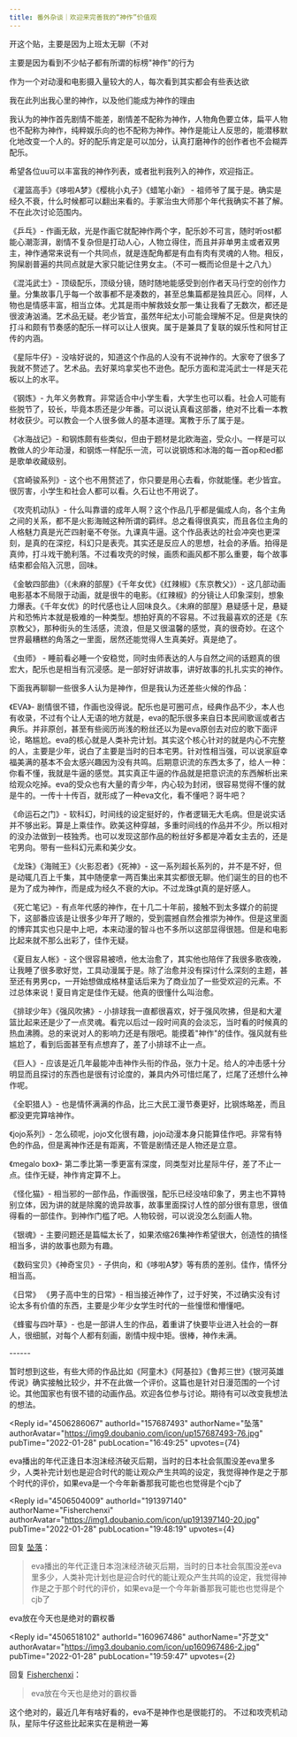 ```yaml
---
title: 番外杂谈｜欢迎来完善我的“神作”价值观
---
```



<Forum groupName="动画番剧" groupUrl="https://www.douban.com/group/596353/" archivedAt="2025-05-16T16:48:47.330Z">
  <Post
    id="258848032"
    title="番外杂谈｜欢迎来完善我的“神作”价值观"
    url="https://www.douban.com/group/topic/258848032/?_spm_id=MTYwOTY3NDg2"
    pubTime="2022-12-14"
    highlightUserId="191397140"
  >
开这个贴，主要是因为上班太无聊（不对

主要是因为看到不少帖子都有所谓的标榜"神作"的行为

作为一个对动漫和电影摄入量较大的人，每次看到其实都会有些表达欲

我在此列出我心里的神作，以及他们能成为神作的理由

我认为的神作首先剧情不能差，剧情差不配称为神作，人物角色要立体，扁平人物也不配称为神作，纯粹娱乐向的也不配称为神作。神作是能让人反思的，能潜移默化地改变一个人的。好的配乐肯定是可以加分，认真打磨神作的创作者也不会糊弄配乐。

希望各位uu可以丰富我的神作列表，或者批判我列入的神作，欢迎指正。

《灌篮高手》《哆啦A梦》《樱桃小丸子》《蜡笔小新》 -
祖师爷了属于是。确实是经久不衰，什么时候都可以翻出来看的。手冢治虫大师那个年代我确实不甚了解。不在此次讨论范围内。

《乒乓》-
作画无敌，光是作画它就配神作两个字，配乐妙不可言，随时听ost都能心潮澎湃，剧情不复杂但是打动人心，人物立得住，而且并非单男主或者双男主，神作通常来说有一个共同点，就是连配角都是有血有肉有灵魂的人物。相反，狗屎剧普遍的共同点就是大家只能记住男女主。（不可一概而论但是十之八九）

《混沌武士》-
顶级配乐，顶级分镜，随时随地能感受到创作者天马行空的创作力量。分集故事几乎每一个故事都不是凑数的，甚至总集篇都是独具匠心。同样，人物也是情感丰富，相当立体。尤其是雨中解救妓女那一集让我看了无数次，都还是很波涛汹涌。艺术品无疑。老少皆宜，虽然年纪太小可能会理解不足。但是爽快的打斗和颇有节奏感的配乐一样可以让人很爽。属于是兼具了复联的娱乐性和阿甘正传的内涵。

《星际牛仔》-
没啥好说的，知道这个作品的人没有不说神作的。大家夸了很多了我就不赘述了。艺术品。去好莱坞拿奖也不逊色。配乐方面和混沌武士一样是天花板以上的水平。

《钢炼》-
九年义务教育。非常适合中小学生看，大学生也可以看。社会人可能有些脱节了，较长，毕竟本质还是少年番。可以说认真看这部番，绝对不比看一本教材收获少。可以教会一个人很多做人的基本道理。寓教于乐了属于是。

《冰海战记》-
和钢炼颇有些类似，但由于题材是北欧海盗，受众小。一样是可以教做人的少年动漫，和钢炼一样配乐一流，可以说钢炼和冰海的每一首op和ed都是歌单收藏级别。

《宫崎骏系列》-
这个也不用赘述了，你只要是用心去看，你就能懂。老少皆宜。很厉害，小学生和社会人都可以看。久石让也不用说了。

《攻壳机动队》-
什么叫靠谱的成年人啊？这个作品几乎都是偏成人向，各个主角之间的关系，都不是火影海贼这种所谓的羁绊。总之看得很真实，而且各位主角的人格魅力真是光芒四射毫不夸张。九课真牛逼。这个作品表达的社会冲突也更深刻，是真的在深挖，科幻只是表壳。其实还是反应人的思想，社会的矛盾。拍得是真帅，打斗戏干脆利落。不过看攻壳的时候，画质和画风都不那么重要，每个故事结束都会陷入沉思，回味。

《金敏四部曲》（《未麻的部屋》《千年女优》《红辣椒》《东京教父》）-
这几部动画电影基本不局限于动画，就是很牛的电影。《红辣椒》的分镜让人印象深刻，想象力爆表。《千年女优》的时代感也让人回味良久。《未麻的部屋》悬疑感十足，悬疑片和恐怖片本就是极难的一种类型。想拍好真的不容易。不过我最喜欢的还是《东京教父》，那种街头的生活感，流浪，但是又很温馨的感觉，真的很奇妙。在这个世界最糟糕的角落之一里面，居然还能觉得人生真美好。真是绝了。

《虫师》 -
睡前看必睡一个安稳觉，同时虫师表达的人与自然之间的话题真的很宏大，配乐也是相当有沉浸感。是一部好好讲故事，讲好故事的扎扎实实的神作。

下面我再聊聊一些很多人认为是神作，但是我认为还差些火候的作品：

《EVA》-
剧情很不错，作画也没得说。配乐也是可圈可点，经典作品不少，本人也有收录，不过有个让人无语的地方就是，eva的配乐很多来自日本民间歌谣或者古典乐。并非原创，甚至有些阅历尚浅的粉丝还以为是eva原创去对应的歌下面评论，略尴尬。eva的核心就是人类补完计划。其实这个核心针对的就是内心不完整的人，主要是少年，说白了主要是当时的日本宅男。针对性相当强，可以说家庭幸福美满的基本不会太感兴趣因为没有共鸣。后期意识流的东西太多了，给人一种：你看不懂，我就是牛逼的感觉。其实真正牛逼的作品就是把意识流的东西解析出来给观众吃掉。eva的受众也有大量的青少年，内心较为封闭，很容易觉得不懂的就是牛的。一传十十传百，就形成了一种eva文化，看不懂吧？哥牛吧？

《命运石之门》-
软科幻，时间线的设定挺好的，作者逻辑无大毛病。但是说实话并不够出彩。算是上乘佳作。欧美这种穿越，多重时间线的作品并不少。所以相对的没办法做到一枝独秀。也可以发现这部作品的粉丝好多都是冲着女主去的，还是宅男向。带有一些科幻元素和美少女。

《龙珠》《海贼王》《火影忍者》《死神》-
这一系列超长系列的，并不是不好，但是动辄几百上千集，其中随便拿一两百集出来其实都很无聊。他们诞生的目的也不是为了成为神作，而是成为经久不衰的大ip。不过龙珠gt真的是好感人。

《死亡笔记》-
有点年代感的神作，在十几二十年前，接触不到太多媒介的前提下，这部番应该是让很多少年开了眼的，受到震撼自然会推崇为神作。但是这里面的博弈其实也只是中上吧，本来动漫的智斗也不多所以这部显得很翘。但是和电影比起来就不那么出彩了，佳作无疑。

《夏目友人帐》-
这个很容易被喷，他太治愈了，其实他也陪伴了我很多歌夜晚，让我睡了很多歌好觉，工具动漫属于是。除了治愈并没有探讨什么深刻的主题，甚至还有男男cp，一开始想做成格林童话后来为了商业加了一些受欢迎的元素。不过总体来说！夏目肯定是佳作无疑。他真的很懂什么叫治愈。

《排球少年》《强风吹拂》-
小排球我一直都很喜欢，好于强风吹拂，但是和大灌篮比起来还是少了一点灵魂。看完以后过一段时间真的会淡忘，当时看的时候真的热血沸腾。总的来说对人的影响力还是有限吧。能摸着"神作"的佳作。强风就有些尴尬了，看到后面甚至有点想弃了，差了小排球不止一点。

《巨人》-
应该是近几年最能冲击神作头衔的作品，张力十足。给人的冲击感十分明显而且探讨的东西也是很有讨论度的，兼具内外可惜烂尾了，烂尾了还想什么神作呢。

《全职猎人》-
也是情怀满满的作品，比三大民工漫节奏更好，比钢炼略差，而且都没更完算啥神作。

《jojo系列》-
怎么硕呢，jojo文化很有趣，jojo动漫本身只能算佳作吧。非常有特色的作品，但是离神作还是有距离，不管是剧情还是人物还是立意。

《megalo box》-
第二季比第一季更富有深度，同类型对比星际牛仔，差了不止一点。佳作无疑，神作肯定算不上。

《怪化猫》-
相当邪的一部作品，作画很强，配乐已经没啥印象了，男主也不算特别立体，因为讲的就是除魔的诡异故事，故事里面探讨人性的部分很有意思，很值得看的一部佳作。到神作门槛了吧。人物较弱，可以说没怎么刻画人物。

《银魂》-
主要问题还是篇幅太长了，如果浓缩26集神作希望很大，创造性的搞怪相当多，讲的故事也颇为有趣。

《数码宝贝》《神奇宝贝》-
子供向，和《哆啦A梦》等有质的差别。佳作，情怀分相当高。

《日常》 《男子高中生的日常》-
相当接近神作了，过于好笑，不过确实没有讨论太多有价值的东西，主要是少年少女学生时代的一些憧憬和懵懂吧。

《蜂蜜与四叶草》-
也是一部讲人生的作品，着重讲了快要毕业进入社会的一群人，很细腻，对每个人都有刻画，剧情中规中矩。很棒，神作未满。

\-\-\-\-\--

暂时想到这些，有些大师的作品比如《阿童木》《阿基拉》《鲁邦三世》《银河英雄传说》确实接触比较少，并不在此做一个评价。这篇也是针对日漫范围的一个讨论。其他国家也有很不错的动画作品。欢迎各位参与讨论。期待有可以改变我想法的想法。

<Reply
  id="4506286067"
  authorId="157687493"
  authorName="坠落"
  authorAvatar="https://img9.doubanio.com/icon/up157687493-76.jpg"
  pubTime="2022-01-28"
  pubLocation="16:49:25"
  upvotes={74}
>
eva播出的年代正逢日本泡沫经济破灭后期，当时的日本社会氛围没差eva里多少，人类补完计划也是迎合时代的能让观众产生共鸣的设定，我觉得神作是之于那个时代的评价，如果eva是一个今年新番那我可能也也觉得是个cjb了
</Reply>

<Reply
  id="4506504009"
  authorId="191397140"
  authorName="Fisherchenxi"
  authorAvatar="https://img1.doubanio.com/icon/up191397140-20.jpg"
  pubTime="2022-01-28"
  pubLocation="19:48:19"
  upvotes={4}
>
回复 [坠落](https://www.douban.com/people/157687493/)：
 > eva播出的年代正逢日本泡沫经济破灭后期，当时的日本社会氛围没差eva里多少，人类补完计划也是迎合时代的能让观众产生共鸣的设定，我觉得神作是之于那个时代的评价，如果eva是一个今年新番那我可能也也觉得是个cjb了

eva放在今天也是绝对的霸权番
</Reply>

<Reply
  id="4506518102"
  authorId="160967486"
  authorName="芥芝文"
  authorAvatar="https://img3.doubanio.com/icon/up160967486-2.jpg"
  pubTime="2022-01-28"
  pubLocation="19:59:47"
  upvotes={2}
>
回复 [Fisherchenxi](https://www.douban.com/people/191397140/)：
 > eva放在今天也是绝对的霸权番

这个绝对的，最近几年有啥好看的，eva不是神作也是很能打的。
不过和攻壳机动队，星际牛仔这些比起来实在是稍逊一筹
</Reply>
  </Post>
</Forum>
